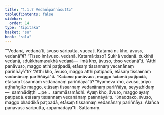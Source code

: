 ```yaml
---
title: "4.1.7 Vedanāpañhāsutta"
tableOfContents: false
sidebar:
  order: 14
type: "tipitaka"
basket: "su"
book: "sala"
---
```



<DynamicBreadcrumb />

<Division number="320" book="sala">

<Paragraph number="1340" book="sala">
“‘Vedanā, vedanā’ti, āvuso sāriputta, vuccati. Katamā nu kho, āvuso, vedanā”ti? “Tisso imāvuso, vedanā. Katamā tisso? Sukhā vedanā, dukkhā vedanā, adukkhamasukhā vedanā—  imā kho, āvuso, tisso vedanā”ti. “Atthi panāvuso, maggo atthi paṭipadā, etāsaṃ tissannaṃ vedanānaṃ pariññāyā”ti? “Atthi kho, āvuso, maggo atthi paṭipadā, etāsaṃ tissannaṃ vedanānaṃ pariññāyā”ti. “Katamo panāvuso, maggo katamā paṭipadā, etāsaṃ tissannaṃ vedanānaṃ pariññāyā”ti? “Ayameva kho, āvuso, ariyo aṭṭhaṅgiko maggo, etāsaṃ tissannaṃ vedanānaṃ pariññāya, seyyathidaṃ—  sammādiṭṭhi …pe…  sammāsamādhi. Ayaṃ kho, āvuso, maggo ayaṃ paṭipadā, etāsaṃ tissannaṃ vedanānaṃ pariññāyā”ti. “Bhaddako, āvuso, maggo bhaddikā paṭipadā, etāsaṃ tissannaṃ vedanānaṃ pariññāya. Alañca panāvuso sāriputta, appamādāyā”ti.

</Paragraph>
</Division>

<Paragraph number="1341" type="center" book="sala">
Sattamaṃ.
</Paragraph>
